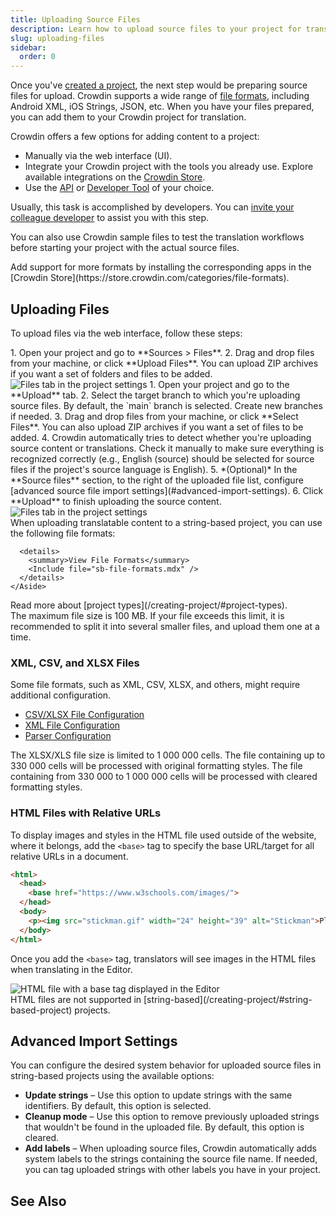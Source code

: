 ```yaml
---
title: Uploading Source Files
description: Learn how to upload source files to your project for translation
slug: uploading-files
sidebar:
  order: 0
---
```



Once you've [created a project](/creating-project/), the next step would be preparing source files for upload. Crowdin supports a wide range of [file formats](/supported-formats/), including Android XML, iOS Strings, JSON, etc. When you have your files prepared, you can add them to your Crowdin project for translation.

Crowdin offers a few options for adding content to a project:

* Manually via the web interface (UI).
* Integrate your Crowdin project with the tools you already use. Explore available integrations on the [Crowdin Store](https://store.crowdin.com/).
* Use the [API](/developer/api/) or [Developer Tool](/developer/dev-tools/) of your choice.

Usually, this task is accomplished by developers. You can [invite your colleague developer](/inviting-people/) to assist you with this step.

You can also use Crowdin sample files to test the translation workflows before starting your project with the actual source files.

<Aside type="tip">
  Add support for more formats by installing the corresponding apps in the [Crowdin Store](https://store.crowdin.com/categories/file-formats).
</Aside>

## Uploading Files

To upload files via the web interface, follow these steps:

<Tabs syncKey="projectType">
  <TabItem label="File-based project">
    <Steps>
      1. Open your project and go to **Sources > Files**.
      2. Drag and drop files from your machine, or click **Upload Files**. You can upload ZIP archives if you want a set of folders and files to be added. <Image src={uploadFiles} alt="Files tab in the project settings" />
    </Steps>
  </TabItem>
  <TabItem label="String-based project">
    <Steps>
      1. Open your project and go to the **Upload** tab.
      2. Select the target branch to which you're uploading source files. By default, the `main` branch is selected. Create new branches if needed.
      3. Drag and drop files from your machine, or click **Select Files**. You can also upload ZIP archives if you want a set of files to be added.
      4. Crowdin automatically tries to detect whether you're uploading source content or translations. Check it manually to make sure everything is recognized correctly (e.g., English (source) should be selected for source files if the project's source language is English).
      5. *(Optional)* In the **Source files** section, to the right of the uploaded file list, configure [advanced source file import settings](#advanced-import-settings).
      6. Click **Upload** to finish uploading the source content. <Image src={uploadFilesSB} alt="Files tab in the project settings" />
    </Steps>
    <Aside>
      When uploading translatable content to a string-based project, you can use the following file formats:

      <details>
        <summary>View File Formats</summary>
        <Include file="sb-file-formats.mdx" />
      </details>
    </Aside>
  </TabItem>
</Tabs>

<ReadMore>
  Read more about [project types](/creating-project/#project-types).
</ReadMore>

<Aside type="caution" title="Limitations">
  The maximum file size is 100 MB. If your file exceeds this limit, it is recommended to split it into several smaller files, and upload them one at a time.
</Aside>

### XML, CSV, and XLSX Files

Some file formats, such as XML, CSV, XLSX, and others, might require additional configuration.

* [CSV/XLSX File Configuration](/csv-xlsx-configuration/)
* [XML File Configuration](/xml-configuration/)
* [Parser Configuration](/project-settings/parser-configuration/)

<Aside type="caution" title="Limitations">
  The XLSX/XLS file size is limited to 1 000 000 cells. The file containing up to 330 000 cells will be processed with original formatting styles. The file containing from 330 000 to 1 000 000 cells will be processed with cleared formatting styles.
</Aside>

### HTML Files with Relative URLs

To display images and styles in the HTML file used outside of the website, where it belongs, add the `<base>` tag to specify the base URL/target for all relative URLs in a document.

```html wrap
<html>
  <head>
    <base href="https://www.w3schools.com/images/">
  </head>
  <body>
    <p><img src="stickman.gif" width="24" height="39" alt="Stickman">Please note that we only specified a relative address for the image. Since we specified a base URL in the head section, the browser will look for the image at "https://www.w3schools.com/images/stickman.gif".</p>
  </body>
</html>
```

Once you add the `<base>` tag, translators will see images in the HTML files when translating in the Editor.

<Image src={baseHtmlEditor} alt="HTML file with a base tag displayed in the Editor" />

<Aside type="caution" title="Limitations">
  HTML files are not supported in [string-based](/creating-project/#string-based-project) projects.
</Aside>

## Advanced Import Settings

You can configure the desired system behavior for uploaded source files in string-based projects using the available options:

* **Update strings** &ndash; Use this option to update strings with the same identifiers. By default, this option is selected.
* **Cleanup mode** &ndash; Use this option to remove previously uploaded strings that wouldn't be found in the uploaded file. By default, this option is cleared.
* **Add labels** &ndash; When uploading source files, Crowdin automatically adds system labels to the strings containing the source file name. If needed, you can tag uploaded strings with other labels you have in your project.

## See Also

<CardGrid>
  <LinkCard
    title="Uploading Existing Translations"
    description="Learn how to upload existing translations to your project."
    href="/uploading-translations/"
  />
  <LinkCard
    title="File Management"
    description="Manage and configure source files in your project."
    href="/file-management/"
  />
  <LinkCard
    title="Versions Management"
    description="Learn how to manage different versions of your project."
    href="/version-management/"
  />
  <LinkCard
    title="Import Settings"
    description="Configure how placeholders, duplicates, and word counts are handled."
    href="/project-settings/import/"
  />
</CardGrid>
